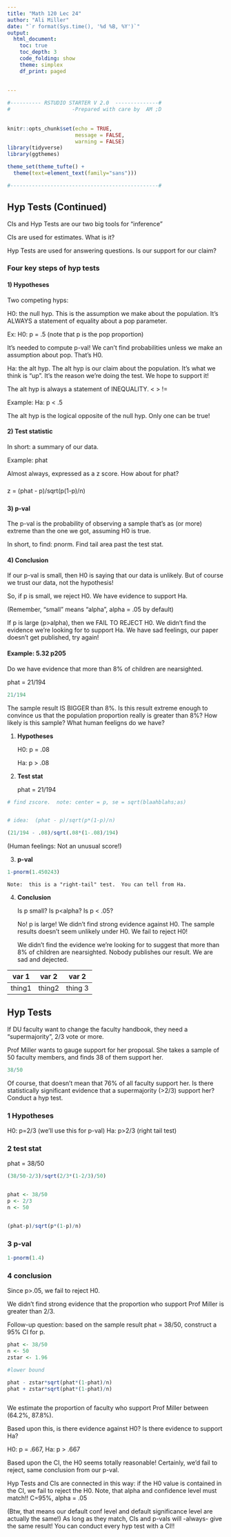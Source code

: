 ```yaml
---
title: "Math 120 Lec 24"
author: "Ali Miller"
date: "`r format(Sys.time(), '%d %B, %Y')`"
output: 
  html_document:
    toc: true
    toc_depth: 3
    code_folding: show
    theme: simplex
    df_print: paged
  
  
---
```


```r

#---------- RSTUDIO STARTER V 2.0  --------------#
#                    -Prepared with care by  AM ;D
                
                                                                          
knitr::opts_chunk$set(echo = TRUE, 
                      message = FALSE, 
                      warning = FALSE)      
library(tidyverse)                
library(ggthemes)                    

theme_set(theme_tufte() +                                     
  theme(text=element_text(family="sans")))  

#------------------------------------------------#
```





## Hyp Tests (Continued)


CIs and Hyp Tests are our two big tools for "inference"

CIs are used for estimates.  What is it?

Hyp Tests are used for answering questions.  Is our support for our claim?


### Four key steps of hyp tests

#### 1) Hypotheses

Two competing hyps:

H0:  the null hyp.  This is the assumption we make about the population.  It's ALWAYS a statement of equality about a pop parameter.

Ex:  H0:  p = .5  (note that p is the pop proportion)

It's needed to compute p-val!  We can't find probabilities unless we make an assumption about pop.  That's H0.

Ha: the alt hyp.  The alt hyp is our claim about the population.  It's what we think is "up".  It's the reason we're doing the test.  We hope to support it!  

The alt hyp is always a statement of INEQUALITY.  <  >  !=

Example:  Ha:  p < .5

The alt hyp is the logical opposite of the null hyp.  Only one can be true!

#### 2) Test statistic

In short: a summary of our data.  

Example:  phat

Almost always, expressed as a z score.  How about for phat?

#####

z = (phat - p)/sqrt(p(1-p)/n)

#####

#### 3) p-val

The p-val is the probability of observing a sample that's as (or more) extreme than the one we got, assuming H0 is true.

In short, to find:  pnorm.  Find tail area past the test stat.

#### 4) Conclusion

If our p-val is small, then H0 is saying that our data is unlikely.  But of course we trust our data, not the hypothesis!

So, if p is small, we reject H0.  We have evidence to support Ha.

(Remember, "small" means "alpha", alpha = .05 by default)

If p is large (p>alpha), then we FAIL TO REJECT H0.  We didn't find the evidence we're looking for to support Ha.  We have sad feelings, our paper doesn't get published, try again!


#### Example: 5.32 p205

Do we have evidence that more than 8% of children are nearsighted.

phat = 21/194

```r
21/194
```

The sample result IS BIGGER than 8%.  Is this result extreme enough to convince us that the population proportion really is greater than 8%?  How likely is this sample? What human feeligns do we have?

1) **Hypotheses**

    H0:  p = .08
    
    Ha:  p > .08

2) **Test stat**

    phat = 21/194

```r
# find zscore.  note: center = p, se = sqrt(blaahblahs;as)


# idea:  (phat - p)/sqrt(p*(1-p)/n)

(21/194 - .08)/sqrt(.08*(1-.08)/194)


```

  (Human feelings:  Not an unusual score!)

3) **p-val**

```r
1-pnorm(1.450243)
```

    Note:  this is a "right-tail" test.  You can tell from Ha.

4) **Conclusion**

    Is p small?  Is p<alpha?  Is p < .05?

    No!  p is large!  We didn't find strong evidence against H0.  The sample results doesn't seem unlikely under H0.  We fail to reject H0!

    We didn't find the evidence we're looking for to suggest that more than 8% of children are nearsighted.  Nobody publishes our result.  We are sad and dejected.  
    
    
    
    
    
    
    
| var 1 |  var 2 | var 2 |
|-----  |  ----- | ---   |
| thing1 | thing2 | thing 3|







## Hyp Tests

If DU faculty want to change the faculty handbook, they need a "supermajority", 2/3 vote or more.

Prof Miller wants to gauge support for her proposal. She takes a sample of 50 faculty members, and finds 38 of them support her.

```r
38/50
```

Of course, that doesn't mean that 76% of all faculty support her.  Is there statistically significant evidence that a supermajority (>2/3) support her?  Conduct a hyp test.

### 1 Hypotheses

H0:   p=2/3  (we'll use this for p-val)
Ha:   p>2/3  (right tail test)

### 2 test stat

phat = 38/50

```r

(38/50-2/3)/sqrt(2/3*(1-2/3)/50)


phat <- 38/50
p <- 2/3
n <- 50


(phat-p)/sqrt(p*(1-p)/n)


```

### 3 p-val

```r
1-pnorm(1.4)
```

### 4 conclusion

Since p>.05, we fail to reject H0.

We didn't find strong evidence that the proportion who support Prof Miller is greater than 2/3.

Follow-up question:  based on the sample result phat = 38/50, construct a 95% CI for p.

```r
phat <- 38/50
n <- 50
zstar <- 1.96

#lower bound

phat - zstar*sqrt(phat*(1-phat)/n)
phat + zstar*sqrt(phat*(1-phat)/n)



```

We estimate the proportion of faculty who support Prof Miller between (64.2%, 87.8%).

Based upon this, is there evidence against H0?  Is there evidence to support Ha?

H0:  p = .667,   Ha:  p > .667

Based upon the CI, the H0 seems totally reasonable!  Certainly, we'd fail to reject, same conclusion from our p-val.  

Hyp Tests and CIs are connected in this way:  if the H0 value is contained in the CI, we fail to reject the H0.  Note, that alpha and confidence level must match!!  C=95%, alpha = .05

(Btw, that means our default conf level and default significance level are actually the same!)  As long as they match, CIs and p-vals will -always- give the same result!  You can conduct every hyp test with a CI!!
